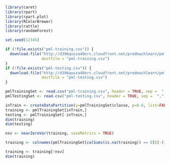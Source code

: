 ```r
library(caret)
library(rpart)
library(rpart.plot)
library(RColorBrewer)
library(rattle)
library(randomForest)

set.seed(12345)
```
```r
if (!file.exists("pml-training.csv")) { 
  download.file("http://d396qusza40orc.cloudfront.net/predmachlearn/pml-training.csv",  
                destfile = "pml-training.csv") 
} 
if (!file.exists("pml-testing.csv")) { 
  download.file("http://d396qusza40orc.cloudfront.net/predmachlearn/pml-testing.csv",  
                destfile = "pml-testing.csv") 
}

pmlTrainingSet <- read.csv("pml-training.csv", header = TRUE, sep =  ",",na.strings=c('NA','','#DIV/0!')) 
pmlTestingSet <- read.csv("pml-testing.csv", header = TRUE, sep =  ",",na.strings=c('NA','','#DIV/0!'))
```

```r
inTrain <- createDataPartition(y=pmlTrainingSet$classe, p=0.6, list=FALSE ) 
training <- pmlTrainingSet[inTrain,] 
testing <- pmlTrainingSet[-inTrain,] 
dim(training) 
dim(testing)
```


```r
nsv <- nearZeroVar(training, saveMetrics = TRUE) 
```
```r
training <- colnames(pmlTrainingSet[colSums(is.na(training)) == 0])[-(1:7)] 

training <- training[!nsv]
dim(training)
```

